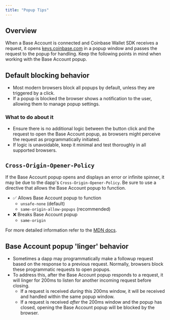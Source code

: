 ```yaml
---
title: "Popup Tips"
---
```



## Overview
When a Base Account is connected and Coinbase Wallet SDK receives a request, it opens 
[keys.coinbase.com](https://keys.coinbase.com/) in a popup window and passes the request to the popup for handling. 
Keep the following points in mind when working with the Base Account popup.

## Default blocking behavior
- Most modern browsers block all popups by default, unless they are triggered by a click. 
- If a popup is blocked the browser shows a notification to the user, allowing them to manage popup settings.

### What to do about it
- Ensure there is no additional logic between the button click and the request to open the Base Account popup, 
as browsers might perceive the request as programmatically initiated. 
- If logic is unavoidable, keep it minimal and test thoroughly in all supported browsers.

## `Cross-Origin-Opener-Policy` 
If the Base Account popup opens and displays an error or infinite spinner, it may be due to the dapp's `Cross-Origin-Opener-Policy`. Be sure to use a directive that allows the Base Account popup to function. 

- ✅ Allows Base Account popup to function
  - `unsafe-none` (default)
  - `same-origin-allow-popups` (recommended)
- ❌ Breaks Base Account popup
  - `same-origin`

For more detailed information refer to the [MDN docs](https://developer.mozilla.org/en-US/docs/Web/HTTP/Headers/Cross-Origin-Opener-Policy).


## Base Account popup 'linger' behavior
- Sometimes a dapp may programmatically make a followup request based on the response to a previous request. 
Normally, browsers block these programmatic requests to open popups. 
- To address this, after the Base Account popup responds to a request, it will linger for 200ms to listen for another incoming request before closing. 
  - If a request is received *during* this 200ms window, it will be received and handled within the same popup window. 
  - If a request is received *after* the 200ms window and the popup has closed, opening the Base Account popup will be blocked by the browser. 


<PolicyBanner /> 
